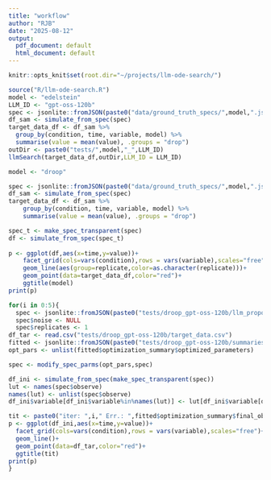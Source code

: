```yaml
---
title: "workflow"
author: "RJB"
date: "2025-08-12"
output:
  pdf_document: default
  html_document: default
---
```


```r
knitr::opts_knit$set(root.dir="~/projects/llm-ode-search/")
```
```r
source("R/llm-ode-search.R")
model <- "edelstein"
LLM_ID <- "gpt-oss-120b"
spec <- jsonlite::fromJSON(paste0("data/ground_truth_specs/",model,".json"), simplifyVector=FALSE)
df_sam <- simulate_from_spec(spec)
target_data_df <- df_sam %>%
  group_by(condition, time, variable, model) %>%
  summarise(value = mean(value), .groups = "drop")
outDir <- paste0("tests/",model,"_",LLM_ID)
llmSearch(target_data_df,outDir,LLM_ID = LLM_ID)
```


```r
model <- "droop"

spec <- jsonlite::fromJSON(paste0("data/ground_truth_specs/",model,".json"), simplifyVector=FALSE)
df_sam <- simulate_from_spec(spec)
target_data_df <- df_sam %>%
    group_by(condition, time, variable, model) %>%
    summarise(value = mean(value), .groups = "drop")

spec_t <- make_spec_transparent(spec)
df <- simulate_from_spec(spec_t)
  
p <- ggplot(df,aes(x=time,y=value))+
    facet_grid(cols=vars(condition),rows = vars(variable),scales="free")+
    geom_line(aes(group=replicate,color=as.character(replicate)))+
    geom_point(data=target_data_df,color="red")+
    ggtitle(model)
print(p)

for(i in 0:5){
  spec <- jsonlite::fromJSON(paste0("tests/droop_gpt-oss-120b/llm_proposals/prop_",i,".json"), simplifyVector=FALSE)
  spec$noise <- NULL
  spec$replicates <- 1
df_tar <- read.csv("tests/droop_gpt-oss-120b/target_data.csv")
fitted <- jsonlite::fromJSON(paste0("tests/droop_gpt-oss-120b/summaries/summary_",i,".json"), simplifyVector=FALSE)
opt_pars <- unlist(fitted$optimization_summary$optimized_parameters)

spec <- modify_spec_parms(opt_pars,spec)

df_ini <- simulate_from_spec(make_spec_transparent(spec))
lut <- names(spec$observe)  
names(lut) <- unlist(spec$observe)
df_ini$variable[df_ini$variable%in%names(lut)] <- lut[df_ini$variable[df_ini$variable%in%names(lut)]]

tit <- paste0("iter: ",i," Err.: ",fitted$optimization_summary$final_objective_value)
p <- ggplot(df_ini,aes(x=time,y=value))+
  facet_grid(cols=vars(condition),rows = vars(variable),scales="free")+
  geom_line()+
  geom_point(data=df_tar,color="red")+
  ggtitle(tit)
print(p)
}


```

